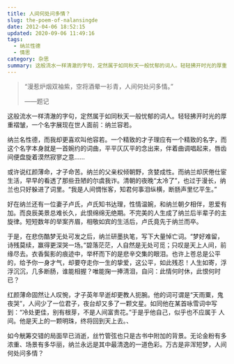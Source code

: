 ```yaml
---
title: 人间何处问多情？
slug: the-poem-of-nalansingde
date: 2012-04-06 18:52:15
updated: 2020-09-06 11:49:16
tags:
  - 纳兰性德
  - 情思
category: 杂思
summary: 这般流水一样清澈的字句，定然属于如同秋天一般忧郁的词人。轻轻拂开时光的厚重褶皱，一个名字展现在世人面前：纳兰容若。
---
```


> “漫惹炉烟双袖紫，空将酒晕一衫青，人间何处问多情。”
>
> ——题记

这般流水一样清澈的字句，定然属于如同秋天一般忧郁的词人。轻轻拂开时光的厚重褶皱，一个名字展现在世人面前：纳兰容若。

纳兰名性德，而我却更喜欢叫他容若。一个精致的才子理应有一个精致的名字，而这个名字本身就是一首婉约的词曲，平平仄仄平的念出来，伴着曲调唱起来，唇齿间便盘旋着漠然寂寥之意……

或许说红颜薄命，才子命苦。纳兰的父亲权倾朝野，贪婪成性。而纳兰却厌倦仕宦生活，早早的看透了那些丑陋的尔虞我诈。清朝的夜晚“太冷了”，也过于漫长，纳兰也只好躲进了词里。“我是人间惆怅客，知君何事泪纵横，断肠声里忆平生。”

好在纳兰还有一位妻子卢氏，卢氏知书达理，性情温婉，和纳兰朝夕相伴，恩爱有加。而良辰美景总难长久，此恨绵绵无绝期。不完美的人生成了纳兰后半辈子的主旋律。短短数年的举案齐眉，相敬如宾的生活后，卢氏竟先于纳兰而卒。

于是，在悲伤酷梦无处可发之后，纳兰研墨执笔，写下大量悼亡词。“梦好难留，诗残莫续，赢得更深哭一场。”碧落茫茫，人自然是无处可觅；只叹是天上人间，前缘尽去。衣香鬓影的痕迹中，举杯而下的是悲辛交集的眼泪。也许上苍总是公平的，给予你一身才气，却要夺走你一生的挚爱，这公平，如此残忍！人生如寄，浮浮沉沉，几多断肠，谁能相握？唯能掬一捧清泪，自问：此情何时休，此恨何时已？

红颜薄命固然让人叹惋，才子英年早逝却更教人扼腕。他的词可谓是“天雨粟，鬼夜哭”，人间少了一位君子，夜台却又多了一颗文星。如同他在某首咏雪词中写到：“冷处更佳，别有根芽，不是人间富贵花。”于是乎他自己，似乎也不应属于 人间。他是天上的一颗明珠，终将回到天上去。、

如今觥筹交错的局面早已消逝，丝竹管弦也只是古书中附加的背景。无论金粉有多浓重、场景有多华丽，纳兰永远是其中最清逸的一道色彩。万古是非浑短梦，人间何处问多情？
